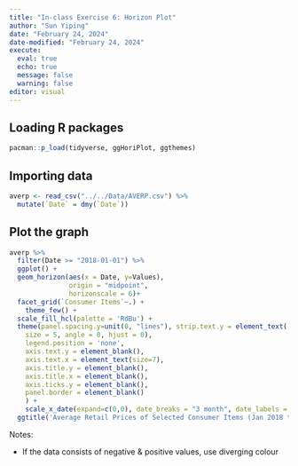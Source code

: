 ```yaml
---
title: "In-class Exercise 6: Horizon Plot"
author: "Sun Yiping"
date: "February 24, 2024"
date-modified: "February 24, 2024"
execute: 
  eval: true
  echo: true
  message: false
  warning: false
editor: visual
---
```


## Loading R packages

```r
pacman::p_load(tidyverse, ggHoriPlot, ggthemes)
```

## Importing data

```r
averp <- read_csv("../../Data/AVERP.csv") %>%
  mutate(`Date` = dmy(`Date`))

```
## Plot the graph

```r
averp %>% 
  filter(Date >= "2018-01-01") %>%
  ggplot() +
  geom_horizon(aes(x = Date, y=Values), 
               origin = "midpoint", 
               horizonscale = 6)+
  facet_grid(`Consumer Items`~.) +
    theme_few() +
  scale_fill_hcl(palette = 'RdBu') +
  theme(panel.spacing.y=unit(0, "lines"), strip.text.y = element_text(
    size = 5, angle = 0, hjust = 0),
    legend.position = 'none',
    axis.text.y = element_blank(),
    axis.text.x = element_text(size=7),
    axis.title.y = element_blank(),
    axis.title.x = element_blank(),
    axis.ticks.y = element_blank(),
    panel.border = element_blank()
    ) +
    scale_x_date(expand=c(0,0), date_breaks = "3 month", date_labels = "%b%y") +
  ggtitle('Average Retail Prices of Selected Consumer Items (Jan 2018 to Dec 2022)')

```

Notes:

-   If the data consists of negative & positive values, use diverging colour

